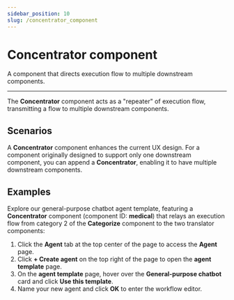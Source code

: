 ```yaml
---
sidebar_position: 10
slug: /concentrator_component
---
```


# Concentrator component

A component that directs execution flow to multiple downstream components.

---

The **Concentrator** component acts as a "repeater" of execution flow, transmitting a flow to multiple downstream components.


## Scenarios

A **Concentrator** component enhances the current UX design. For a component originally designed to support only one downstream component, you can append a **Concentrator**, enabling it to have multiple downstream components.

## Examples

Explore our general-purpose chatbot agent template, featuring a **Concentrator** component (component ID: **medical**) that relays an execution flow from category 2 of the **Categorize** component to the two translator components:

1. Click the **Agent** tab at the top center of the page to access the **Agent** page.
2. Click **+ Create agent** on the top right of the page to open the **agent template** page.
3. On the **agent template** page, hover over the **General-purpose chatbot** card and click **Use this template**.
4. Name your new agent and click **OK** to enter the workflow editor.